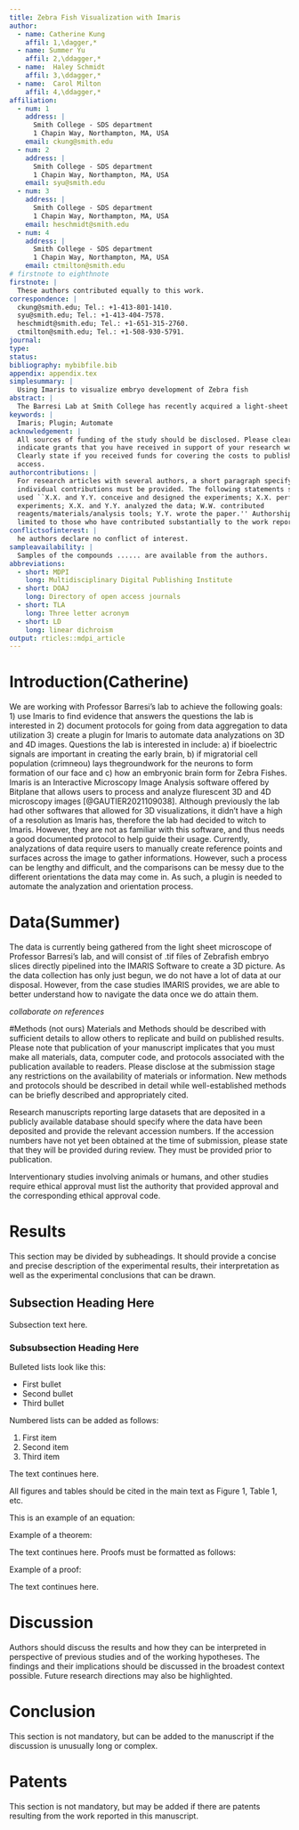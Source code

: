 ```yaml
---
title: Zebra Fish Visualization with Imaris
author:
  - name: Catherine Kung
    affil: 1,\dagger,*
  - name: Summer Yu
    affil: 2,\ddagger,* 
  - name:  Haley Schmidt
    affil: 3,\ddagger,*
  - name:  Carol Milton
    affil: 4,\ddagger,*
affiliation:
  - num: 1
    address: |
      Smith College - SDS department
      1 Chapin Way, Northampton, MA, USA
    email: ckung@smith.edu
  - num: 2
    address: |
      Smith College - SDS department
      1 Chapin Way, Northampton, MA, USA
    email: syu@smith.edu
  - num: 3
    address: |
      Smith College - SDS department
      1 Chapin Way, Northampton, MA, USA
    email: heschmidt@smith.edu
  - num: 4
    address: |
      Smith College - SDS department
      1 Chapin Way, Northampton, MA, USA
    email: ctmilton@smith.edu
# firstnote to eighthnote
firstnote: |
  These authors contributed equally to this work.
correspondence: |
  ckung@smith.edu; Tel.: +1-413-801-1410.
  syu@smith.edu; Tel.: +1-413-404-7578.
  heschmidt@smith.edu; Tel.: +1-651-315-2760.
  ctmilton@smith.edu; Tel.: +1-508-930-5791.
journal: 
type: 
status: 
bibliography: mybibfile.bib
appendix: appendix.tex
simplesummary: |
  Using Imaris to visualize embryo development of Zebra fish
abstract: |
  The Barresi Lab at Smith College has recently acquired a light-sheet microscope that will be utilized to study bio-electric patterns in embryonic development of Zebrafish. The advanced light-sheet microscope captures 3D images of the embryos which can be analyzed through IMARIS, a new software being implemented in the lab. In the beginning of our project, we completed multiple online tutorials to understand IMARIS and the way it visualizes and analyzes given data. Once the software was set up in the Barresi Lab, we visited the Work Station multiple times to familiarize ourselves with working with IMARIS. In order to translate the 3D images into data interpretable to biologists, we will develop a data pipeline. To do so we will write plugins for IMARIS which will automate fluorescence, intensity, and volume calculations. This process will be completed using Python and Fiji ImageJ. These plugins will ultimately streamline the analysis process of incoming data from the light-sheet microscope. 
keywords: |
  Imaris; Plugin; Automate
acknowledgement: |
  All sources of funding of the study should be disclosed. Please clearly 
  indicate grants that you have received in support of your research work. 
  Clearly state if you received funds for covering the costs to publish in open 
  access.
authorcontributions: |
  For research articles with several authors, a short paragraph specifying their 
  individual contributions must be provided. The following statements should be 
  used ``X.X. and Y.Y. conceive and designed the experiments; X.X. performed the 
  experiments; X.X. and Y.Y. analyzed the data; W.W. contributed 
  reagents/materials/analysis tools; Y.Y. wrote the paper.'' Authorship must be
  limited to those who have contributed substantially to the work reported.
conflictsofinterest: |
  he authors declare no conflict of interest.
sampleavailability: |
  Samples of the compounds ...... are available from the authors.
abbreviations:
  - short: MDPI
    long: Multidisciplinary Digital Publishing Institute
  - short: DOAJ
    long: Directory of open access journals
  - short: TLA
    long: Three letter acronym
  - short: LD 
    long: linear dichroism
output: rticles::mdpi_article
---
```


# Introduction(Catherine)
We are working with Professor Barresi's lab to achieve the following goals: 1) use Imaris to find evidence that answers the questions the lab is interested in 2) document protocols for going from data aggregation to data utilization 3) create a plugin for Imaris to automate data analyzations on 3D and 4D images. Questions the lab is interested in include: a) if bioelectric signals are important in creating the early brain, b) if migratorial cell population (crimneou) lays thegroundwork for the neurons to form formation of our face and c) how an embryonic brain form for Zebra Fishes. Imaris is an Interactive Microscopy Image Analysis software offered by Bitplane that allows users to process and analyze flurescent 3D and 4D microscopy images [@GAUTIER2021109038]. Although previously the lab had other softwares that allowed for 3D visualizations, it didn't have a high of a resolution as Imaris has, therefore the lab had decided to witch to Imaris. However, they are not as familiar with this software, and thus needs a good documented protocol to help guide their usage. Currently, analyzations of data require users to manually create reference points and surfaces across the image to gather informations. However, such a process can be lengthy and difficult, and the comparisons can be messy due to the different orientations the data may come in. As such, a plugin is needed to automate the analyzation and orientation process.

# Data(Summer)
The data is currently being gathered from the light sheet microscope of Professor Barresi's lab, and will consist of .tif files of Zebrafish embryo slices directly pipelined into the IMARIS Software to create a 3D picture. As the data collection has only just begun, we do not have a lot of data at our disposal. However, from the case studies IMARIS provides, we are able to better understand how to navigate the data once we do attain them.

*collaborate on references*


#Methods (not ours)
Materials and Methods should be described with sufficient details to allow others to replicate and build on published results. Please note that publication of your manuscript implicates that you must make all materials, data, computer code, and protocols associated with the publication available to readers. Please disclose at the submission stage any restrictions on the availability of materials or information. New methods and protocols should be described in detail while well-established methods can be briefly described and appropriately cited.

Research manuscripts reporting large datasets that are deposited in a publicly available database should specify where the data have been deposited and provide the relevant accession numbers. If the accession numbers have not yet been obtained at the time of submission, please state that they will be provided during review. They must be provided prior to publication.

Interventionary studies involving animals or humans, and other studies require ethical approval must list the authority that provided approval and the corresponding ethical approval code.

# Results

This section may be divided by subheadings. It should provide a concise and precise description of the experimental results, their interpretation as well as the experimental conclusions that can be drawn.

## Subsection Heading Here

Subsection text here.

### Subsubsection Heading Here

Bulleted lists look like this:

* First bullet
* Second bullet
* Third bullet

Numbered lists can be added as follows:

1. First item
2. Second item
3. Third item

The text continues here.

All figures and tables should be cited in the main text as Figure 1, Table 1, etc.

\begin{figure}[H]
\centering
\includegraphics[width=3 cm]{logo-mdpi}
\caption{This is a figure, Schemes follow the same formatting. If there are multiple panels, they should be listed as: (\textbf{a}) Description of what is contained in the first panel. (\textbf{b}) Description of what is contained in the second panel. Figures should be placed in the main text near to the first time they are cited. A caption on a single line should be centered.}
\end{figure}


\begin{table}[H]
\caption{This is a table caption. Tables should be placed in the main text near to the first time they are cited.}
\centering
%% \tablesize{} %% You can specify the fontsize here, e.g.  \tablesize{\footnotesize}. If commented out \small will be used.
\begin{tabular}{ccc}
\toprule
\textbf{Title 1}	& \textbf{Title 2}	& \textbf{Title 3}\\
\midrule
entry 1		& data			& data\\
entry 2		& data			& data\\
\bottomrule
\end{tabular}
\end{table}

This is an example of an equation:

\begin{equation}
\mathbb{S}
\end{equation}
<!-- If the documentclass option "submit" is chosen, please insert a blank line before and after any math environment (equation and eqnarray environments). This ensures correct linenumbering. The blank line should be removed when the documentclass option is changed to "accept" because the text following an equation should not be a new paragraph. -->

<!-- Please punctuate equations as regular text. Theorem-type environments (including propositions, lemmas, corollaries etc.) can be formatted as follows: -->
Example of a theorem:
\begin{Theorem}
Example text of a theorem.
\end{Theorem}

The text continues here. Proofs must be formatted as follows:

Example of a proof:
\begin{proof}[Proof of Theorem 1]
Text of the proof. Note that the phrase `of Theorem 1' is optional if it is clear which theorem is being referred to.
\end{proof}
The text continues here.

# Discussion

Authors should discuss the results and how they can be interpreted in perspective of previous studies and of the working hypotheses. The findings and their implications should be discussed in the broadest context possible. Future research directions may also be highlighted.

# Conclusion

This section is not mandatory, but can be added to the manuscript if the discussion is unusually long or complex.

# Patents

This section is not mandatory, but may be added if there are patents resulting from the work reported in this manuscript.

